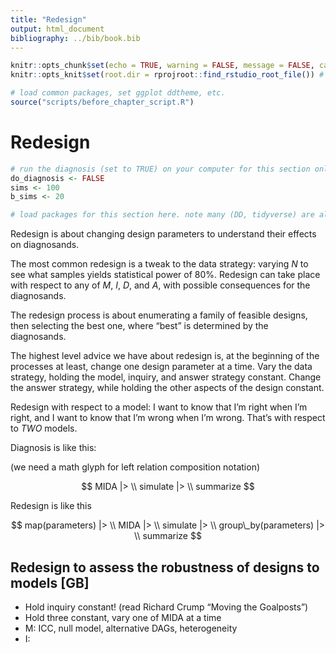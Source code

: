 ```yaml
---
title: "Redesign"
output: html_document
bibliography: ../bib/book.bib 
---
```


<!-- note do_bookdown is set in index.rmd, so we know if you're running just this .Rmd or compiling the book-->
```r
knitr::opts_chunk$set(echo = TRUE, warning = FALSE, message = FALSE, cache = FALSE)
knitr::opts_knit$set(root.dir = rprojroot::find_rstudio_root_file()) # files are all relative to RStudio project home
```

```r
# load common packages, set ggplot ddtheme, etc.
source("scripts/before_chapter_script.R")
```

<!-- start post here, do not edit above -->

# Redesign

<!-- make sure to rename the section title below -->

```r
# run the diagnosis (set to TRUE) on your computer for this section only before pushing to Github. no diagnosis will ever take place on github.
do_diagnosis <- FALSE
sims <- 100
b_sims <- 20
```

```r
# load packages for this section here. note many (DD, tidyverse) are already available, see scripts/package-list.R
```



Redesign is about changing design parameters to understand their effects on diagnosands. 

The most common redesign is a tweak to the data strategy: varying $N$ to see what samples yields statistical power of 80\%. Redesign can take place with respect to any of $M$, $I$, $D$, and $A$, with possible consequences for the diagnosands. 

The redesign process is about enumerating a family of feasible designs, then selecting the best one, where "best" is determined by the diagnosands.

The highest level advice we have about redesign is, at the beginning of the processes at least, change one design parameter at a time. Vary the data strategy, holding the model, inquiry, and answer strategy constant. Change the answer strategy, while holding the other aspects of the design constant. 

Redesign with respect to a model: I want to know that I'm right when I'm right, and I want to know that I'm wrong when I'm wrong. That's with respect to *TWO* models.


Diagnosis is like this:

(we need a math glyph for left relation composition notation)

$$
MIDA |> \\
  simulate |> \\
  summarize
$$

Redesign is like this

$$
map(parameters) |> \\
  MIDA |>  \\
  simulate |> \\ 
  group\_by(parameters) |> \\
  summarize
$$










## Redesign to assess the robustness of designs to models [GB]

- Hold inquiry constant! (read Richard Crump “Moving the Goalposts”)
- Hold three constant, vary one of MIDA at a time
- M: ICC, null model, alternative DAGs, heterogeneity
- I:
